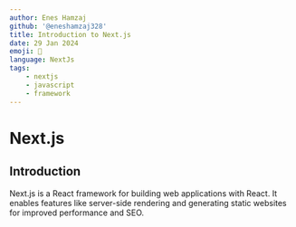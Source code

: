 ---
author: Enes Hamzaj
github: '@eneshamzaj328'
title: Introduction to Next.js
date: 29 Jan 2024
emoji: 🚀
language: NextJs
tags:
    - nextjs
    - javascript
    - framework
---

# Next.js

## Introduction

Next.js is a React framework for building web applications with React. It enables features like server-side rendering and generating static websites for improved performance and SEO.
